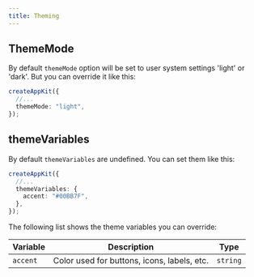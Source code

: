 ```yaml
---
title: Theming
---
```


## ThemeMode

By default `themeMode` option will be set to user system settings 'light' or 'dark'. But you can override it like this:

```ts
createAppKit({
  //...
  themeMode: "light",
});
```

## themeVariables

By default `themeVariables` are undefined. You can set them like this:

```ts
createAppKit({
  //...
  themeVariables: {
    accent: "#00BB7F",
  },
});
```

The following list shows the theme variables you can override:

| Variable | Description                                 | Type     |
| -------- | ------------------------------------------- | -------- |
| `accent` | Color used for buttons, icons, labels, etc. | `string` |
